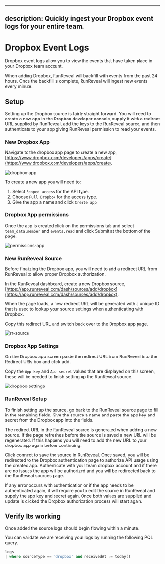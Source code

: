 
---
description: Quickly ingest your Dropbox event logs for your entire team.
---

# Dropbox Event Logs

Dropbox event logs allow you to view the events that have taken place in your Dropbox team account. 

When adding Dropbox, RunReveal will backfill with events from the past 24 hours. Once the backfill is complete, RunReveal will ingest new events every minute.

## Setup

Setting up the Dropbox source is fairly straight forward. You will need to create a new app in the Dropbox developer console, supply it with a redirect URL supplied by RunReveal, add the keys to the RunReveal source, 
and then authenticate to your app giving RunReveal permission to read your events.

### New Dropbox App

Navigate to the dropbox app page to create a new app, [https://www.dropbox.com/developers/apps/create](https://www.dropbox.com/developers/apps/create).

![dropbox-app](/dropbox/app-create.png)

To create a new app you will need to:

1. Select `Scoped access` for the API type.
2. Choose `Full Dropbox` for the access type.
3. Give the app a name and click `Create app`

### Dropbox App permissions

Once the app is created click on the permissions tab and select `team_data.member` and `events.read` and click Submit at the bottom of the page.

![permissions-app](/dropbox/permissions.png)

### New RunReveal Source

Before finalizing the Dropbox app, you will need to add a redirect URL from RunReveal to allow proper Dropbox authorization.

In the RunReveal dashboard, create a new Dropbox source, [https://app.runreveal.com/dash/sources/add/dropbox](https://app.runreveal.com/dash/sources/add/dropbox).

When the page loads, a new redirect URL will be generated with a unique ID that is used to lookup your source settings when authenticating with Dropbox.

Copy this redirect URL and switch back over to the Dropbox app page.

![rr-source](/dropbox/dropbox-source.png)

### Dropbox App Settings

On the Dropbox app screen paste the redirect URL from RunReveal into the Redirect URIs box and click add.

Copy the `App key` and `App secret` values that are displayed on this screen, these will be needed to finish setting up the RunReveal source.

![dropbox-settings](/dropbox/app-settings.png)

### RunReveal Setup

To finish setting up the source, go back to the RunReveal source page to fill in the remaining fields. 
Give the source a name and paste the app key and secret from the Dropbox app into the fields.

<Callout type="info">
  The redirect URL in the RunReveal source is generated when adding a new source. If the page refreshes before the source is saved a new URL will be regenerated.
  If this happens you will need to add the new URL to your dropbox app again before continuing.
</Callout>

Click connect to save the source in RunReveal. Once saved, you will be redirected to the Dropbox authentication page to authorize API usage using the created app.
Authenticate with your team dropbox account and if there are no issues the app will be authorized and you will be redirected back to the RunReveal sources page.

<Callout type="info">
    If any error occurs with authentication or if the app needs to be authenticated again, 
    it will require you to edit the source in RunReveal and supply the app key and secret again. 
    Once both values are supplied and update is clicked the Dropbox authorization process will start again.
</Callout>

## Verify Its working

Once added the source logs should begin flowing within a minute.

You can validate we are receiving your logs by running the following PQL query.

```sql
logs
| where sourceType == 'dropbox' and receivedAt >= today()
```
